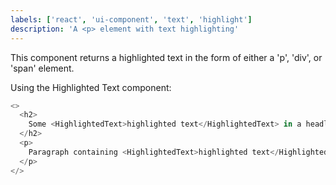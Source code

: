 ```yaml
---
labels: ['react', 'ui-component', 'text', 'highlight']
description: 'A <p> element with text highlighting'
---
```



This component returns a highlighted text in the form of either a 'p', 'div', or 'span' element.

Using the Highlighted Text component:

```js live
<>
  <h2>
    Some <HighlightedText>highlighted text</HighlightedText> in a headline
  </h2>
  <p>
    Paragraph containing <HighlightedText>highlighted text</HighlightedText> and other text.
  </p>
</>
```
